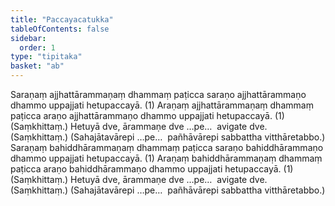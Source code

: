 ```yaml
---
title: "Paccayacatukka"
tableOfContents: false
sidebar:
  order: 1
type: "tipitaka"
basket: "ab"
---
```



<DynamicBreadcrumb />

<Division number="67">

<Paragraph number="2749">
Saraṇaṃ ajjhattārammaṇaṃ dhammaṃ paṭicca saraṇo ajjhattārammaṇo dhammo uppajjati hetupaccayā. (1)
</Paragraph>

<Paragraph number="2750">
Araṇaṃ ajjhattārammaṇaṃ dhammaṃ paṭicca araṇo ajjhattārammaṇo dhammo uppajjati hetupaccayā. (1) (Saṃkhittaṃ.)
</Paragraph>

<Paragraph number="2751">
Hetuyā dve, ārammaṇe dve …pe…  avigate dve. (Saṃkhittaṃ.) (Sahajātavārepi …pe…  pañhāvārepi sabbattha vitthāretabbo.)
</Paragraph>

</Division>
<Division number="68">

<Paragraph number="2752">
Saraṇaṃ bahiddhārammaṇaṃ dhammaṃ paṭicca saraṇo bahiddhārammaṇo dhammo uppajjati hetupaccayā. (1)
</Paragraph>

<Paragraph number="2753">
Araṇaṃ bahiddhārammaṇaṃ dhammaṃ paṭicca araṇo bahiddhārammaṇo dhammo uppajjati hetupaccayā. (1) (Saṃkhittaṃ.)
</Paragraph>

<Paragraph number="2754">
Hetuyā dve, ārammaṇe dve …pe…  avigate dve. (Saṃkhittaṃ.) (Sahajātavārepi …pe…  pañhāvārepi sabbattha vitthāretabbo.)
</Paragraph>
</Division>